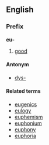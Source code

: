 ==English==
===Prefix===
'''eu-'''

#[[good]]

====Antonym====
*[[dys-]]

====Related terms====
*[[eugenics]]
*[[eulogy]]
*[[euphemism]]
*[[euphonium]]
*[[euphony]]
*[[euphoria]]